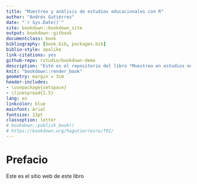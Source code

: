```yaml
--- 
title: "Muestreo y análisis de estudios educacionales con R"
author: "Andrés Gutiérrez"
date: "`r Sys.Date()`"
site: bookdown::bookdown_site
output: bookdown::gitbook
documentclass: book
bibliography: [book.bib, packages.bib]
biblio-style: apalike
link-citations: yes
github-repo: rstudio/bookdown-demo
description: "Este es el repositorio del libro *Muestreo en estudios educacionales*."
knit: "bookdown::render_book"
geometry: margin = 3cm
header-includes:
- \usepackage{setspace}
- \linespread{1.5}
lang: es
linkcolor: blue
mainfont: Arial
fontsize: 12pt
classoption: letter
# bookdown::publish_book()
# https://bookdown.org/hagutierrezro/TRI/
---
```


# Prefacio

Este es el sitio web de este libro